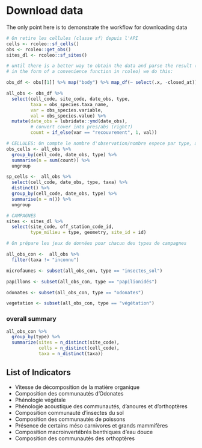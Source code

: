 # Download data {#dl}

The only point here is to demonstrate the workflow for downloading data


```r

# On retire les cellules (classe sf) depuis l'API
cells <- rcoleo::sf_cells()
obs <- rcoleo::get_obs()
sites_dl <- rcoleo::sf_sites()

# until there is a better way to obtain the data and parse the result (perhaps
# in the form of a convenience function in rcoleo) we do this:

obs_df <- obs[[1]] %>% map("body") %>% map_df(~ select(.x, -closed_at))

all_obs <- obs_df %>%
  select(cell_code, site_code, date_obs, type, 
         taxa = obs_species.taxa_name, 
         var = obs_species.variable, 
         val = obs_species.value) %>% 
  mutate(date_obs = lubridate::ymd(date_obs),
         # convert cover into pres/abs (right?)
         count = if_else(var == "recouvrement", 1, val))

# CELLULES: On compte le nombre d'observation/nombre espece par type, année et cellule
obs_cells <- all_obs %>% 
  group_by(cell_code, date_obs, type) %>% 
  summarise(n = sum(count)) %>% 
  ungroup

sp_cells <-  all_obs %>% 
  select(cell_code, date_obs, type, taxa) %>% 
  distinct() %>% 
  group_by(cell_code, date_obs, type) %>%
  summarise(n = n()) %>% 
  ungroup

# CAMPAGNES
sites <- sites_dl %>% 
  select(site_code, off_station_code_id,
         type_milieu = type, geometry, site_id = id)

# On prépare les jeux de données pour chacun des types de campagnes

all_obs_con <-  all_obs %>%
  filter(taxa != "inconnu")

microfaunes <- subset(all_obs_con, type == "insectes_sol")

papillons <- subset(all_obs_con, type == "papilionidés")

odonates <- subset(all_obs_con, type == "odonates")

vegetation <- subset(all_obs_con, type == "végétation")
```

### overall summary

```r
all_obs_con %>% 
  group_by(type) %>% 
  summarize(sites = n_distinct(site_code),
            cells = n_distinct(cell_code),
            taxa = n_distinct(taxa))
```


## List of Indicators

* Vitesse de décomposition de la matière organique
* Composition des communautés d’Odonates
* Phénologie végétale
* Phénologie acoustique des communautés, d’anoures et d’orthoptères
* Composition communauté d’insectes du sol
* Composition des communautés de poissons
* Présence de certains méso carnivores et grands mammifères
* Composition macroinvertébrés benthiques d’eau douce
* Composition des communautés des orthoptères
